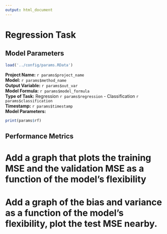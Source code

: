 ```yaml
---
output: html_document
---
```


# Regression Task

## Model Parameters

```r
load('../config/params.RData')
```

**Project Name:** `r params$project_name`   
**Model:** `r params$method_name`  
**Output Variable:** `r params$out_var`  
**Model Formula:** `r params$model_formula`  
**Type of Task:** Regression `r params$regression` - Classification `r params$classification`  
**Timestamp:** `r params$timestamp`  
**Model Parameters:**
```r
print(params$rf)
```

## Performance Metrics

# Add a graph that plots the training MSE and the validation MSE as a function of the model's flexibility

# Add a graph of the bias and variance as a function of the model's flexibility, plot the test MSE nearby.